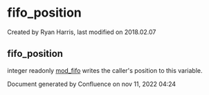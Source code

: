 
# fifo_position 

 Created by  Ryan Harris, last modified on 2018.02.07

## fifo_position

integer readonly [mod\_fifo](../FreeSWITCH-Explained/Modules/mod_fifo_3966031.mdx#-add) writes the caller's position to this variable.

Document generated by Confluence on nov 11, 2022 04:24
